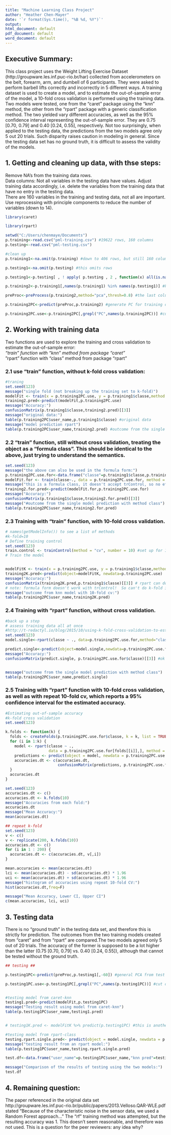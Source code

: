 ---
title: "Machine Learning Class Project"
author: "Heather Chen-Mayer"
date: '`r format(Sys.time(), "%B %d, %Y")`'
output:
html_document: default
pdf_document: default
word_document: default
---

## Executive Summary:
This class project uses the Weight Lifting Exercise Dataset (http://groupware.les.inf.puc-rio.br/har) collected from accelerometers on the belt, forearm, arm, and dumbell of 6 participants. They were asked to perform barbell lifts correctly and incorrectly in 5 different ways. A training dataset is used to create a model, and to estimate the out-of-sample error of the model, a 10-fold cross validation is performed using the training data.  Two models were tested, one from the "caret" package using the "knn" method, the other from the "rpart" package with a generic classification method. The two yielded vary different accuracies, as well as the 95% confidence interval representing the out-of-sample error. They are 0.75 [0.70, 0.79] and 0.40 [0.24, 0.55], respectively.  Not too surprisingly, when applied to the testing data, the predictions from the two models agree only 5 out 20 trials. Such disparity raises caution in modeling in general. Since the testing data set has no ground truth, it is difficult to assess the validity of the models.  


## 1. Getting and cleaning up data, with thse steps:
Remove NA's from the training data rows.    
Data columns: Not all variables in the testing data have values.  Adjust training data accordingly, i.e. delete the variables from the training data that have no entry in the testing data.     
There are 160 variables in the training and testing data, not all are important. Use reprocessing with principle components to reduce the number of variables (down to 14).


```{r,echo=T}


library(caret)

library(rpart)

setwd("C:/Users/chenmaye/Documents")
p.training<-read.csv("pml-training.csv") #19622 rows, 160 columns
p.testing<-read.csv("pml-testing.csv")

#clean up
p.training1<-na.omit(p.training) #down to 406 rows, but still 160 columns. The last column is classe.

p.testing1<-na.omit(p.testing) #this omits rows

p.testing1<-p.testing[ , ! apply( p.testing , 2 , function(x) all(is.na(x)) ) ] #remove NA columns, down to 60 columns

p.training2<-p.training1[,names(p.training1) %in% names(p.testing1)] #keep only the same columns in the testing data, down to 59 columns

preProc<-preProcess(p.training2,method="pca",thresh=0.8) #the last column is classe

p.training2PC<-predict(preProc,p.training2) #generate PC for training data, down to 14 variables

p.training2PC.use<-p.training2PC[,grepl("PC",names(p.training2PC))] #cut out the non "PCx" columns

```
## 2. Working with training data 
Two functions are used to explore the training and cross validation to estimate the out-of-sample error:   
*"train" function with "knn" method from package "caret"   
*"rpart" function with "class" method from package "rpart"  

### 2.1 use "train" function, without k-fold cross validation:

```{r,echo=T}
#traning
set.seed(123) 
message("single fold (not breaking up the training set to k-fold)")
modelFit <- train(x = p.training2PC.use, y = p.training1$classe,method = "knn") 
training2.pred<-predict(modelFit,p.training2PC.use)
message("Accuracy:")
confusionMatrix(p.training1$classe,training2.pred)[[3]]
message("original data:")
table(p.training2PC$user_name,p.training1$classe) #original data
message("model prediction rpart")
table(p.training2PC$user_name,training2.pred) #outcome from the single model prediction with method "class"
```
### 2.2 "train" function, still without cross validation, treating the object as a "formula class". This should be identical to the above, just trying to understand the semantics. 

```{r,echo=T}

set.seed(123) 
message("the above can also be used in the formula form:")
p.training2PC.use.for<-data.frame("classe"=p.training1$classe,p.training2PC.use) #put in the same data frame so that the formula form can be used
modelFit.for <- train(classe~., data = p.training2PC.use.for, method = "knn") 
message("this is a formula class, it doesn't accept trControl, so no effect on the k-fold.")
training2.for.pred<-predict(modelFit.for,p.training2PC.use.for)
message("Accuracy:")
confusionMatrix(p.training1$classe,training2.for.pred)[[3]]
message("#outcome from the single model prediction with method class")
table(p.training2PC$user_name,training2.for.pred) 

```

### 2.3 Training with "train" function, with 10-fold cross validation.

```{r, echo=T}
# names(getModelInfo()) to see a list of methods
#k-fold=10
# Define training control
set.seed(123) 
train.control <- trainControl(method = "cv", number = 10) #set up for 10 fold cross validation
# Train the model


modelFitK <- train(x = p.training2PC.use, y = p.training1$classe,method = "knn",trControl = train.control)
training2K.pred<-predict(object=modelFitK, newdata=p.training2PC.use)
message("Accuracy:")
confusionMatrix(training2K.pred,p.training1$classe)[[3]] # rpart can do this explicitly 
# note: formula form doesn't work with trControl!  So can't do k-fold in formula form.
message("outcome from knn model with 10-fold cv:")
table(p.training2PC$user_name,training2K.pred) 


```


### 2.4 Training with "rpart" function, without cross validation.

```{r,echo=T}



#back up a step
# assess training data all at once
#http://t-redactyl.io/blog/2015/10/using-k-fold-cross-validation-to-estimate-out-of-sample-accuracy.html
set.seed(123) 
model.single<-rpart(classe ~ ., data=p.training2PC.use.for,method="class")

predict.single<-predict(object=model.single,newdata=p.training2PC.use.for, type="class")
message("Accuracy:")
confusionMatrix(predict.single, p.training2PC.use.for$classe)[[3]] #ok this makes more sense, accuracy of 0.64.


message("outcome from the single model prediction with method class")
table(p.training2PC$user_name,predict.single) 
```
### 2.5 Training with "rpart" function with 10-fold cross validation, as well as with repeat 10-fold cv, which reports a 95% confidence interval for the estimated accuracy.  
```{r, echo=T}

#Estimating out-of-sample accuracy 
#k-fold cross validation
set.seed(123) 

k.folds <- function(k) {
  folds <- createFolds(p.training2PC.use.for$classe, k = k, list = TRUE, returnTrain = TRUE)
  for (i in 1:k) {
    model <- rpart(classe ~ ., 
                   data = p.training2PC.use.for[folds[[i]],], method = "class")
    predictions <- predict(object = model, newdata = p.training2PC.use.for[-folds[[i]],], type = "class")
    accuracies.dt <- c(accuracies.dt, 
                       confusionMatrix(predictions, p.training2PC.use.for[-folds[[i]], ]$classe)$overall[[1]])
  }
  accuracies.dt
}

set.seed(123)
accuracies.dt <- c()
accuracies.dt <- k.folds(10)
message("Accuracies from each fold:")
accuracies.dt
message("Mean Accuracy:")
mean(accuracies.dt)

## repeat k-fold
set.seed(123)
v <- c()
v <- replicate(200, k.folds(10))
accuracies.dt <- c()
for (i in 1 : 200) { 
  accuracies.dt <- c(accuracies.dt, v[,i])
}

mean.accuracies <- mean(accuracies.dt)
lci <- mean(accuracies.dt) - sd(accuracies.dt) * 1.96
uci <- mean(accuracies.dt) + sd(accuracies.dt) * 1.96
message("histogram of accuracies using repeat 10-fold CV:")
hist(accuracies.dt,freq=F)

message("Mean Accuracy, Lower CI, Upper CI")
c(mean.accuracies, lci, uci)

```
## 3. Testing data 
There is no "ground truth" in the testing data set, and therefore this is strictly for prediction.  The outcomes from the two training models created from "caret" and from "rpart" are compared.The two models agreed only 5 out of 20 trials. The accuracy of the former is supposed to be a lot higher than the latter (0.75 [0.70, 0.79] vs. 0.40 [0.24, 0.55]), although that cannot be tested without the ground truth.
```{r,echo=T}
## testing ##

p.testing1PC<-predict(preProc,p.testing1[,-60]) #general PCA from test data

p.testing1PC.use<-p.testing1PC[,grepl("PC",names(p.testing1PC))] #cut out the non "PCx" columns


#testing model from caret-knn
testing1.pred<-predict(modelFit,p.testing1PC) 
message("Testing result using model from caret-knn")
table(p.testing1PC$user_name,testing1.pred)


# testing1K.pred <- modelFitK %>% predict(p.testing1PC) #this is another way of coding predictions

#testing model from rpart-class
testing.rpart.single.pred<- predict(object = model.single, newdata = p.testing1PC.use, type = "class")
message("testing result from an rpart model:")
table(p.testing1PC$user_name,testing.rpart.single.pred)

test.df<-data.frame("user_name"=p.testing1PC$user_name,"knn pred"=testing1.pred,"rpart pred"=testing.rpart.single.pred)

message("Comparison of the results of testing using the two models:")
test.df


```
## 4. Remaining question: 
The paper referenced in the original data set  
http://groupware.les.inf.puc-rio.br/public/papers/2013.Velloso.QAR-WLE.pdf  
stated "Because of the characteristic noise in the sensor data, we used a Random Forest approach..."  The "rf" training method was attempted, but the resulting accuracy was 1.  This doesn't seem reasonable, and therefore was not used.  This is a question for the peer reviewers: any idea why?

